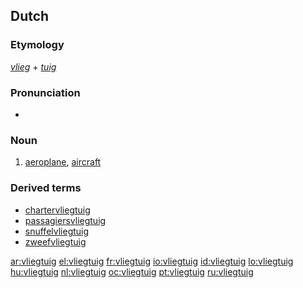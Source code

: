 ==Dutch==
{{wikipedia|lang=nl}}

===Etymology===
''[[vlieg]]'' + ''[[tuig]]''

===Pronunciation===
*{{audio|Nl-vliegtuig.ogg|audio}}

===Noun===
{{nl-noun|g=n}}

#[[aeroplane]], [[aircraft]]

===Derived terms===
* [[chartervliegtuig]]
* [[passagiersvliegtuig]]
* [[snuffelvliegtuig]]
* [[zweefvliegtuig]]

[[ar:vliegtuig]]
[[el:vliegtuig]]
[[fr:vliegtuig]]
[[io:vliegtuig]]
[[id:vliegtuig]]
[[lo:vliegtuig]]
[[hu:vliegtuig]]
[[nl:vliegtuig]]
[[oc:vliegtuig]]
[[pt:vliegtuig]]
[[ru:vliegtuig]]